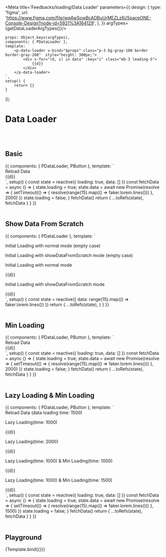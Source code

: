 

<Meta title='Feedbacks/loading/Data Loader' parameters={{
    design: {
        type: 'figma',
        url: 'https://www.figma.com/file/wq4wSowBcADBuUrMEZLz6i/SpaceONE-Console-Design?node-id=5921%3A164129',
    },
}} argTypes={getDataLoaderArgTypes()}/>


    props: Object.keys(argTypes),
    components: { PDataLoader },
    template: `
        <p-data-loader v-bind="$props" class="p-3 bg-gray-100 border border-gray-200"  style="height: 300px;">
            <div v-for="(d, i) in data" :key="i" class="mb-3 leading-5">
                {{d}}
            </div>
        </p-data-loader>
    `,
    setup() {
        return {}
    }
});


# Data Loader
<br/>
<br/>

## Basic
<Canvas>
    <Story name="Basic" >
        {{
            components: { PDataLoader, PButton },
            template: `
<div class="w-full">
    <p-button class="mb-2" style-type="primary" :outline="true" @click="fetchData">Reload Data</p-button>
    <p-data-loader :loading="loading" :data="data"
        class="p-3 bg-gray-100 border border-gray-200"
        style="width: 100%; height: 300px;"
    >
        <div v-for="(d, i) in data" :key="i" class="mb-3 leading-5">
            {{d}}
        </div>
    </p-data-loader>
</div>
    `,
            setup() {
                const state = reactive({
                    loading: true,
                    data: []
                })
                const fetchData = async () => {
                    state.loading = true;
                     state.data = await new Promise(resolve => {
                        setTimeout(() => {
                            resolve(range(15).map(() => faker.lorem.lines()))
                        }, 2000)
                    })
                    state.loading = false;
                }
                fetchData()
                return {
                    ...toRefs(state),
                    fetchData
                }
            }
        }}
    </Story>
</Canvas>

<br/>
<br/>

## Show Data From Scratch
<Canvas>
    <Story name="Show Data From Scratch" >
        {{
            components: { PDataLoader },
            template: `
<div class="w-full">
    <p class="font-lg font-bold my-4">Initial Loading with normal mode (empty case)</p>
    <p-data-loader :loading="true" :data="[]"
        class="p-3 bg-gray-100 border border-gray-200"
        style="width: 100%; height: 300px;"
    >
    </p-data-loader>
    <p class="font-lg font-bold my-4">Initial Loading with <span class="text-secondary">showDataFromScratch</span> mode (empty case)</p>
    <p-data-loader :loading="true" :data="[]" :show-data-from-scratch="true"
        class="p-3 bg-gray-100 border border-gray-200"
        style="width: 100%; height: 300px;"
    >
    </p-data-loader>
    <p class="font-lg font-bold my-4">Initial Loading with normal mode</p>
    <p-data-loader :loading="true" :data="data"
        class="p-3 bg-gray-100 border border-gray-200"
        style="width: 100%; height: 300px;"
    >
        <div v-for="(d, i) in data" :key="i" class="mb-3 leading-5">
            {{d}}
        </div>
    </p-data-loader>
    <p class="font-lg font-bold my-4">Initial Loading with <span class="text-secondary">showDataFromScratch</span> mode</p>
    <p-data-loader :loading="true" :data="data" :show-data-from-scratch="true"
        class="p-3 bg-gray-100 border border-gray-200"
        style="width: 100%; height: 300px;"
    >
        <div v-for="(d, i) in data" :key="i" class="mb-3 leading-5">
            {{d}}
        </div>
    </p-data-loader>
</div>
    `,
            setup() {
                const state = reactive({
                    data: range(15).map(() => faker.lorem.lines())
                })
                return {
                    ...toRefs(state),
                }
            }
        }}
    </Story>
</Canvas>

<br/>
<br/>

## Min Loading
<Canvas>
    <Story name="Min Loading" >
        {{
            components: { PDataLoader, PButton },
            template: `
<div class="w-full">
    <p-button class="mb-2" style-type="primary" :outline="true" @click="fetchData">Reload Data</p-button>
    <p-data-loader :loading="loading" :data="data" :min-loading-time="1000"
        class="p-3 bg-gray-100 border border-gray-200"
        style="width: 100%; height: 300px;"
    >
        <div v-for="(d, i) in data" :key="i" class="mb-3 leading-5">
            {{d}}
        </div>
    </p-data-loader>
</div>
    `,
            setup() {
                const state = reactive({
                    loading: true,
                    data: []
                })
                const fetchData = async () => {
                    state.loading = true;
                    state.data = await new Promise(resolve => {
                        setTimeout(() => {
                            resolve(range(15).map(() => faker.lorem.lines()))
                        }, 2000)
                    })
                    state.loading = false;
                }
                fetchData()
                return {
                    ...toRefs(state),
                    fetchData
                }
            }
        }}
    </Story>
</Canvas>

<br/>
<br/>


## Lazy Loading & Min Loading
<Canvas>
    <Story name="Lazy Loading & Min Loading" >
        {{
            components: { PDataLoader, PButton },
            template: `
<div class="w-full">
    <p-button class="mb-2" style-type="primary" :outline="true" @click="fetchData">Reload Data (data loading time: 1500)</p-button>
    <div class="grid grid-cols-2">
        <div class="mx-2">
            <p class="font-lg font-bold my-4">Lazy Loading(time: 1000)</p>
            <p-data-loader :loading="loading" :data="data" :lazy-loading-time="1000"
                class="p-3 bg-gray-100 border border-gray-200"
                style="width: 100%; height: 100px;"
            >
                <div v-for="(d, i) in data" :key="i" class="mb-3 leading-5">
                    {{d}}
                </div>
            </p-data-loader>
        </div>
        <div class="mx-2">
            <p class="font-lg font-bold my-4">Lazy Loading(time: 2000)</p>
            <p-data-loader :loading="loading" :data="data" :lazy-loading-time="2000"
                class="p-3 bg-gray-100 border border-gray-200"
                style="width: 100%; height: 100px;"
            >
                <div v-for="(d, i) in data" :key="i" class="mb-3 leading-5">
                    {{d}}
                </div>
            </p-data-loader>
        </div>
        <div class="mx-2">
            <p class="font-lg font-bold my-4">Lazy Loading(time: 1000) & Min Loading(time: 1000)</p>
            <p-data-loader :loading="loading" :data="data" :lazy-loading-time="1000" :min-loading-time="1000"
                class="p-3 bg-gray-100 border border-gray-200"
                style="width: 100%; height: 100px;"
            >
                <div v-for="(d, i) in data" :key="i" class="mb-3 leading-5">
                    {{d}}
                </div>
            </p-data-loader>
        </div>
        <div class="mx-2">
            <p class="font-lg font-bold my-4">Lazy Loading(time: 1000) & Min Loading(time: 1500)</p>
            <p-data-loader :loading="loading" :data="data" :lazy-loading-time="1000" :min-loading-time="1500"
                class="p-3 bg-gray-100 border border-gray-200"
                style="width: 100%; height: 100px;"
            >
                <div v-for="(d, i) in data" :key="i" class="mb-3 leading-5">
                    {{d}}
                </div>
            </p-data-loader>
        </div>
    </div>
</div>
    `,
            setup() {
                const state = reactive({
                    loading: true,
                    data: []
                })
                const fetchData = async () => {
                    state.loading = true;
                    state.data = await new Promise(resolve => {
                        setTimeout(() => {
                            resolve(range(15).map(() => faker.lorem.lines()))
                        }, 1500)
                    })
                    state.loading = false;
                }
                fetchData()
                return {
                    ...toRefs(state),
                    fetchData
                }
            }
        }}
    </Story>
</Canvas>

<br/>
<br/>

## Playground

<Canvas>
    <Story name="playground">
        {Template.bind({})}
    </Story>
</Canvas>

<ArgsTable story="playground"/>

